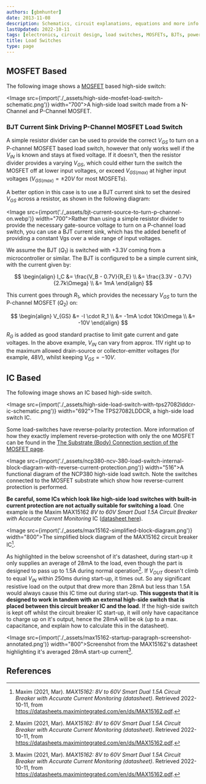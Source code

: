 ```yaml
---
authors: [gbmhunter]
date: 2013-11-08
description: Schematics, circuit explanations, equations and more info on load switches.
lastUpdated: 2022-10-11
tags: [electronics, circuit design, load switches, MOSFETs, BJTs, power supplies, loads, current sinks, ICs]
title: Load Switches
type: page
---
```


## MOSFET Based

The following image shows a [MOSFET](/electronics/components/transistors/mosfets/) based high-side switch:

<Image src={import('./_assets/high-side-mosfet-load-switch-schematic.png')} width="700">A high-side load switch made from a N-Channel and P-Channel MOSFET.</Image>

### BJT Current Sink Driving P-Channel MOSFET Load Switch

A simple resistor divider can be used to provide the correct $V_{GS}$ to turn on a P-channel MOSFET based load switch, however that only works well if the $V_{IN}$ is known and stays at fixed voltage. If it doesn't, then the resistor divider provides a varying $V_{GS}$, which could either turn the switch the MOSFET off at lower input voltages, or exceed $V_{GS(max)}$ at higher input voltages ($V_{GS(max)} = \pm 20V$ for most MOSFETs).

A better option in this case is to use a BJT current sink to set the desired $V_{GS}$ across a resistor, as shown in the following diagram:

<Image src={import('./_assets/bjt-current-source-to-turn-p-channel-on.webp')} width="700">Rather than using a simple resistor divider to provide the necessary gate-source voltage to turn on a P-channel load switch, you can use a BJT current sink, which has the added benefit of providing a constant Vgs over a wide range of input voltages.</Image>

We assume the BJT ($Q_1$) is switched with $+3.3V$ coming from a microcontroller or similar. The BJT is configured to be a simple current sink, with the current given by:

$$
\begin{align}
I_C &= \frac{V_B - 0.7V}{R_E} \\
    &= \frac{3.3V - 0.7V}{2.7k\Omega} \\
    &= 1mA
\end{align}
$$

This current goes through $R_1$, which provides the necessary $V_{GS}$ to turn the P-channel MOSFET ($Q_2$) on:

$$
\begin{align}
V_{GS}  &= -I \cdot R_1 \\
        &= -1mA \cdot 10k\Omega \\
        &= -10V
\end{align}
$$

$R_G$ is added as good standard practise to limit gate current and gate voltages. In the above example, $V_{IN}$ can vary from approx. 11V right up to the maximum allowed drain-source or collector-emitter voltages (for example, $48V$), whilst keeping $V_{GS} = -10V$.

## IC Based

The following image shows an IC based high-side switch.

<Image src={import('./_assets/high-side-load-switch-with-tps27082lddcr-ic-schematic.png')} width="692">The TPS27082LDDCR, a high-side load switch IC.</Image>

Some load-switches have reverse-polarity protection. More information of how they exactly implement reverse-protection with only the one MOSFET can be found in the [The Substrate (Body) Connection section of the MOSFET page](/electronics/components/transistors/mosfets/#the-body-effect-and-connecting-the-substrate-to-the-source).

<Image src={import('./_assets/ncp380-ncv-380-load-switch-internal-block-diagram-with-reverse-current-protection.png')} width="516">A functional diagram of the NCP380 high-side load switch. Note the switches connected to the MOSFET substrate which show how reverse-current protection is performed.</Image>

**Be careful, some ICs which look like high-side load switches with built-in current protection are not actually suitable for switching a load**. One example is the Maxim MAX15162 _8V to 60V Smart Dual 1.5A Circuit Breaker with Accurate Current Monitoring_ IC ([datasheet here](https://datasheets.maximintegrated.com/en/ds/MAX15162.pdf)).

<Image src={import('./_assets/max15162-simplified-block-diagram.png')} width="800">The simplified block diagram of the MAX15162 circuit breaker IC[^bib-maxim-max15162-ds].</Image>

As highlighted in the below screenshot of it's datasheet, during start-up it only supplies an average of 28mA to the load, even though the part is designed to pass up to 1.5A during normal operation[^bib-maxim-max15162-ds]. If $V_{OUT}$ doesn't climb to equal $V_{IN}$ within 250ms during start-up, it times out. So any significant resistive load on the output that drew more than 28mA but less than 1.5A would always cause this IC time out during start-up. **This suggests that it is designed to work in tandem with an external high-side switch that is placed between this circuit breaker IC and the load**. If the high-side switch is kept off whilst the circuit breaker IC start-up, it will only have capacitance to charge up on it's output, hence the 28mA will be ok (up to a max. capacitance, and explain how to calculate this in the datasheet).

<Image src={import('./_assets/max15162-startup-paragraph-screenshot-annotated.png')} width="800">Screenshot from the MAX15162's datasheet highlighting it's averaged 28mA start-up current[^bib-maxim-max15162-ds].</Image>

## References

[^bib-maxim-max15162-ds]: Maxim (2021, Mar). _MAX15162: 8V to 60V Smart Dual 1.5A Circuit Breaker with Accurate Current Monitoring (datasheet)_. Retrieved 2022-10-11, from https://datasheets.maximintegrated.com/en/ds/MAX15162.pdf.

